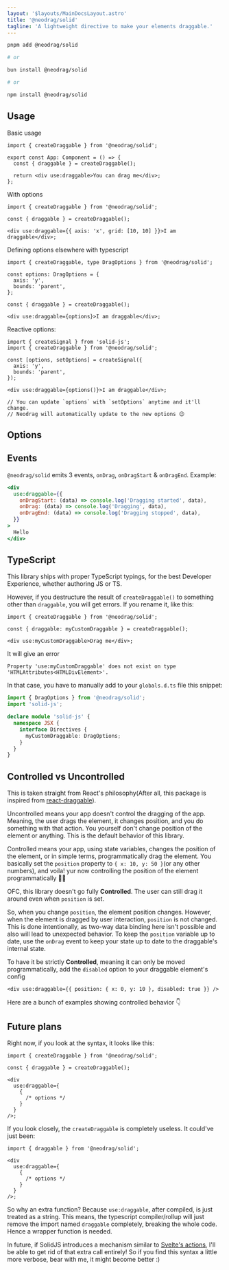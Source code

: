 ```yaml
---
layout: '$layouts/MainDocsLayout.astro'
title: '@neodrag/solid'
tagline: 'A lightweight directive to make your elements draggable.'
---
```




```sh
pnpm add @neodrag/solid

# or

bun install @neodrag/solid

# or

npm install @neodrag/solid
```

## Usage

Basic usage

```tsx
import { createDraggable } from '@neodrag/solid';

export const App: Component = () => {
  const { draggable } = createDraggable();

  return <div use:draggable>You can drag me</div>;
};
```

With options

```tsx
import { createDraggable } from '@neodrag/solid';

const { draggable } = createDraggable();

<div use:draggable={{ axis: 'x', grid: [10, 10] }}>I am draggable</div>;
```

Defining options elsewhere with typescript

```tsx
import { createDraggable, type DragOptions } from '@neodrag/solid';

const options: DragOptions = {
  axis: 'y',
  bounds: 'parent',
};

const { draggable } = createDraggable();

<div use:draggable={options}>I am draggable</div>;
```

Reactive options:

```tsx
import { createSignal } from 'solid-js';
import { createDraggable } from '@neodrag/solid';

const [options, setOptions] = createSignal({
  axis: 'y',
  bounds: 'parent',
});

<div use:draggable={options()}>I am draggable</div>;

// You can update `options` with `setOptions` anytime and it'll change.
// Neodrag will automatically update to the new options 😉
```

## Options

<Options />

## Events

`@neodrag/solid` emits 3 events, `onDrag`, `onDragStart` & `onDragEnd`.
Example:

```jsx
<div
  use:draggable={{
    onDragStart: (data) => console.log('Dragging started', data),
    onDrag: (data) => console.log('Dragging', data),
    onDragEnd: (data) => console.log('Dragging stopped', data),
  }}
>
  Hello
</div>
```

## TypeScript

This library ships with proper TypeScript typings, for the best Developer Experience, whether authoring JS or TS.

However, if you destructure the result of `createDraggable()` to something other than `draggable`, you will get errors.
If you rename it, like this:

```tsx
import { createDraggable } from '@neodrag/solid';

const { draggable: myCustomDraggable } = createDraggable();

<div use:myCustomDraggable>Drag me</div>;
```

It will give an error

```plaintext
Property 'use:myCustomDraggable' does not exist on type 'HTMLAttributes<HTMLDivElement>'.
```

In that case, you have to manually add to your `globals.d.ts` file this snippet:

```ts
import { DragOptions } from '@neodrag/solid';
import 'solid-js';

declare module 'solid-js' {
  namespace JSX {
    interface Directives {
      myCustomDraggable: DragOptions;
    }
  }
}
```

<ExportedTypesMDX framework="solid" />

## Controlled vs Uncontrolled

This is taken straight from React's philosophy(After all, this package is inspired from [react-draggable](https://github.com/react-grid-layout/react-draggable)).

Uncontrolled means your app doesn't control the dragging of the app. Meaning, the user drags the element, it changes position, and you do something with that action. You yourself don't change position of the element or anything. This is the default behavior of this library.

Controlled means your app, using state variables, changes the position of the element, or in simple terms, programmatically drag the element. You basically set the `position` property to `{ x: 10, y: 50 }`(or any other numbers), and voila! yur now controlling the position of the element programmatically 🥳🥳

OFC, this library doesn't go fully **Controlled**. The user can still drag it around even when `position` is set.

So, when you change `position`, the element position changes. However, when the element is dragged by user interaction, `position` is not changed. This is done intentionally, as two-way data binding here isn't possible and also will lead to unexpected behavior. To keep the `position` variable up to date, use the `onDrag` event to keep your state up to date to the draggable's internal state.

To have it be strictly **Controlled**, meaning it can only be moved programmatically, add the `disabled` option to your draggable element's config

```tsx
<div use:draggable={{ position: { x: 0, y: 10 }, disabled: true }} />
```

Here are a bunch of examples showing controlled behavior 👇

## Future plans

Right now, if you look at the syntax, it looks like this:

```tsx
import { createDraggable } from '@neodrag/solid';

const { draggable } = createDraggable();

<div
  use:draggable={
    {
      /* options */
    }
  }
/>;
```

If you look closely, the `createDraggable` is completely useless. It could've just been:

```tsx
import { draggable } from '@neodrag/solid';

<div
  use:draggable={
    {
      /* options */
    }
  }
/>;
```

So why an extra function? Because `use:draggable`, after compiled, is just treated as a string. This means, the typescript compiler/rollup will just remove the import named `draggable` completely, breaking the whole code. Hence a wrapper function is needed.

In future, if SolidJS introduces a mechanism similar to [Svelte's actions](https://svelte.dev/tutorial/actions), I'll be able to get rid of that extra call entirely! So if you find this syntax a little more verbose, bear with me, it might become better :)
